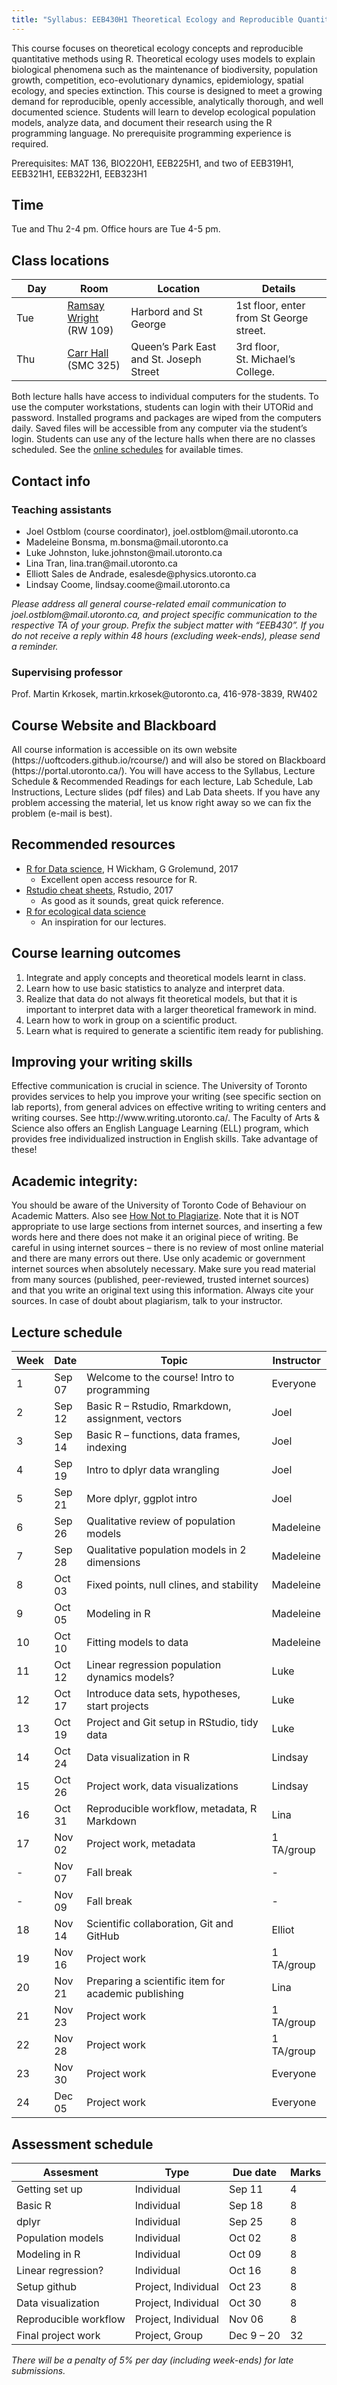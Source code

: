 ```yaml
---
title: "Syllabus: EEB430H1 Theoretical Ecology and Reproducible Quantitative Methods using R [24L, 12P]"
---
```


This course focuses on theoretical ecology concepts and reproducible quantitative methods using R. Theoretical ecology uses models to explain biological phenomena such as the maintenance of biodiversity, population growth, competition, eco-evolutionary dynamics, epidemiology, spatial ecology, and species extinction. This course is designed to meet a growing demand for reproducible, openly accessible, analytically thorough, and well documented science. Students will learn to develop ecological population models, analyze data, and document their research using the R programming language. No prerequisite programming experience is required.

Prerequisites: MAT 136, BIO220H1, EEB225H1, and two of EEB319H1, EEB321H1,
EEB322H1, EEB323H1

## Time

Tue and Thu 2-4 pm. Office hours are Tue 4-5 pm.  

## Class locations

| Day | Room | Location | Details |
|-----|------|----------|---------|
| Tue | [Ramsay Wright](http://map.utoronto.ca/utsg/building/072) (RW 109) | Harbord and St George | 1st floor, enter from St George street. |
| Thu | [Carr Hall](http://map.utoronto.ca/utsg/building/426) (SMC 325) | Queen's Park East and St. Joseph Street | 3rd floor, St. Michael's College. |

Both lecture halls have access to individual computers for the students. To use the computer workstations, students can login with their UTORid and password. Installed programs and packages are wiped from the computers daily. Saved files will be accessible from any computer via the student's login. Students can use any of the lecture halls when there are no classes scheduled. See the [online schedules](http://lab.chass.utoronto.ca/carr.php) for available times.

## Contact info

### Teaching assistants

- Joel Ostblom (course coordinator), joel.ostblom@mail.utoronto.ca  
- Madeleine Bonsma, m.bonsma@mail.utoronto.ca  
- Luke Johnston, luke.johnston@mail.utoronto.ca  
- Lina Tran, lina.tran@mail.utoronto.ca  
- Elliott Sales de Andrade, esalesde@physics.utoronto.ca  
- Lindsay Coome, lindsay.coome@mail.utoronto.ca  

_Please address all general course-related email communication to joel.ostblom@mail.utoronto.ca, and project specific communication to the respective TA of your group. Prefix the subject matter with "EEB430". If you do not receive a reply within 48 hours (excluding week-ends), please send a reminder._

### Supervising professor
Prof. Martin Krkosek, martin.krkosek@utoronto.ca, 416-978-3839, RW402

## Course Website and Blackboard
All course information is accessible on its own website (https://uoftcoders.github.io/rcourse/) and will also be stored on Blackboard (https://portal.utoronto.ca/). You will have access to the Syllabus, Lecture Schedule & Recommended Readings for each lecture, Lab Schedule, Lab Instructions, Lecture slides (pdf files) and Lab Data sheets. If you have any problem accessing the material, let us know right away so we can fix the problem (e-mail is best).

## Recommended resources
- [R for Data science](http://r4ds.had.co.nz/), H Wickham, G Grolemund, 2017
    - Excellent open access resource for R.
- [Rstudio cheat sheets](https://www.rstudio.com/resources/cheatsheets/), Rstudio, 2017
    - As good as it sounds, great quick reference.
- [R for ecological data science](http://www.datacarpentry.org/R-ecology-lesson/index.html)
    - An inspiration for our lectures.

## Course learning outcomes
1. Integrate and apply concepts and theoretical models learnt in class.
2. Learn how to use basic statistics to analyze and interpret data.
3. Realize that data do not always fit theoretical models, but that it is important to interpret data with a larger theoretical framework in mind.
4. Learn how to work in group on a scientific product.
5. Learn what is required to generate a scientific item ready for publishing.

## Improving your writing skills
Effective communication is crucial in science. The University of Toronto provides services to help you improve your writing (see specific section on lab reports), from general advices on effective writing to writing centers and writing courses. See http://www.writing.utoronto.ca/. The Faculty of Arts & Science also offers an English Language Learning (ELL) program, which provides free individualized instruction in English skills. Take advantage of these!

## Academic integrity:
You should be aware of the University of Toronto Code of Behaviour on Academic Matters. Also see [How Not to Plagiarize](http://advice.writing.utoronto.ca/using-sources/how-not-to-plagiarize/). Note that it is NOT appropriate to use large sections from internet sources, and inserting a few words here and there does not make it an original piece of writing. Be careful in using internet sources – there is no review of most online material and there are many errors out there. Use only academic or government internet sources when absolutely necessary. Make sure you read material from many sources (published, peer-reviewed, trusted internet sources) and that you write an original text using this information. Always cite your sources. In case of doubt about plagiarism, talk to your instructor.

## Lecture schedule

| Week | Date   | Topic                                               | Instructor     |
|------|--------|-----------------------------------------------------|----------------|
| 1    | Sep 07 | Welcome to the course! Intro to programming         | Everyone       |
| 2    | Sep 12 | Basic R – Rstudio, Rmarkdown, assignment, vectors   | Joel           |
| 3    | Sep 14 | Basic R – functions, data frames, indexing          | Joel           |
| 4    | Sep 19 | Intro to dplyr data wrangling                       | Joel           |
| 5    | Sep 21 | More dplyr, ggplot intro                            | Joel           |
| 6    | Sep 26 | Qualitative review of population models             | Madeleine      |
| 7    | Sep 28 | Qualitative population models in 2 dimensions       | Madeleine      |
| 8    | Oct 03 | Fixed points, null clines, and stability            | Madeleine      |
| 9    | Oct 05 | Modeling in R                                       | Madeleine      |
| 10   | Oct 10 | Fitting models to data                              | Madeleine      |
| 11   | Oct 12 | Linear regression population dynamics models?       | Luke           |
| 12   | Oct 17 | Introduce data sets, hypotheses, start projects     | Luke           |
| 13   | Oct 19 | Project and Git setup in RStudio, tidy data         | Luke           |
| 14   | Oct 24 | Data visualization in R                             | Lindsay        |
| 15   | Oct 26 | Project work, data visualizations                   | Lindsay        |
| 16   | Oct 31 | Reproducible workflow, metadata, R Markdown         | Lina           |
| 17   | Nov 02 | Project work, metadata                              | 1 TA/group     |
| -    | Nov 07 | Fall break                                          | -              |
| -    | Nov 09 | Fall break                                          | -              |
| 18   | Nov 14 | Scientific collaboration, Git and GitHub            | Elliot         |
| 19   | Nov 16 | Project work                                        | 1 TA/group     |
| 20   | Nov 21 | Preparing a scientific item for academic publishing | Lina           |
| 21   | Nov 23 | Project work                                        | 1 TA/group     |
| 22   | Nov 28 | Project work                                        | 1 TA/group     |
| 23   | Nov 30 | Project work                                        | Everyone       |
| 24   | Dec 05 | Project work                                        | Everyone       |

## Assessment schedule 

| Assesment             | Type                | Due date   | Marks |
|-----------------------|---------------------|------------|-------|
| Getting set up        | Individual          | Sep 11     | 4     |
| Basic R               | Individual          | Sep 18     | 8     |
| dplyr                 | Individual          | Sep 25     | 8     |
| Population models     | Individual          | Oct 02     | 8     |
| Modeling in R         | Individual          | Oct 09     | 8     |
| Linear regression?    | Individual          | Oct 16     | 8     |
| Setup github          | Project, Individual | Oct 23     | 8     |
| Data visualization    | Project, Individual | Oct 30     | 8     |
| Reproducible workflow | Project, Individual | Nov 06     | 8     |
| Final project work    | Project, Group      | Dec 9 – 20 | 32    |

_There will be a penalty of 5% per day (including week-ends) for late submissions._
